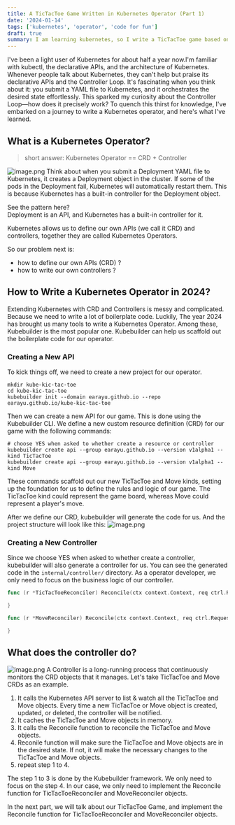 ```yaml
---
title: A TicTacToe Game Written in Kubernetes Operator (Part 1)
date: '2024-01-14'
tags: ['kubernetes', 'operator', 'code for fun']
draft: true
summary: I am learning kubernetes, so I write a TicTacToe game based on Kubernetes Operator. This is a sample project to demonstrate how to build a Kubernetes Operator with Kubebuilder.
---
```


I've been a light user of Kubernetes for about half a year now.I'm familiar with kubectl, the declarative APIs, and the architecture of Kubernetes.
Whenever people talk about Kubernetes, they can't help but praise its declarative APIs and the Controller Loop.
It's fascinating when you think about it: you submit a YAML file to Kubernetes, and it orchestrates the desired state effortlessly.
This sparked my curiosity about the Controller Loop—how does it precisely work?
To quench this thirst for knowledge, I've embarked on a journey to write a Kubernetes operator, and here's what I've learned.


## What is a Kubernetes Operator?
> short answer: Kubernetes Operator ==  CRD + Controller

![image.png](/assets/tictactoe/operator.png)
Think about when you submit a Deployment YAML file to Kubernetes, it creates a Deployment object in the cluster.
If some of the pods in the Deployment fail, Kubernetes will automatically restart them.
This is because Kubernetes has a built-in controller for the Deployment object.

See the pattern here? <br/>
Deployment is an API, and Kubernetes has a built-in controller for it.

Kubernetes allows us to define our own APIs (we call it CRD) and controllers, together they are called Kubernetes Operators.

So our problem next is: <br/>
* how to define our own APIs (CRD) ?
* how to write our own controllers ?

## How to Write a Kubernetes Operator in 2024?
Extending Kubernetes with CRD and Controllers is messy and complicated. Because we need to write a lot of boilerplate code.
Luckily, The year 2024 has brought us many tools to write a Kubernetes Operator. Among these, Kubebuilder is the most popular one.
Kubebuilder can help us scaffold out the boilerplate code for our operator.

### Creating a New API
To kick things off, we need to create a new project for our operator.
```
mkdir kube-kic-tac-toe
cd kube-kic-tac-toe
kubebuilder init --domain earayu.github.io --repo earayu.github.io/kube-kic-tac-toe
```
Then we can create a new API for our game. This is done using the Kubebuilder CLI.
We define a new custom resource definition (CRD) for our game with the following commands:
```
# choose YES when asked to whether create a resource or controller
kubebuilder create api --group earayu.github.io --version v1alpha1 --kind TicTacToe
kubebuilder create api --group earayu.github.io --version v1alpha1 --kind Move
```
These commands scaffold out our new TicTacToe and Move kinds, setting up the foundation for us to define the rules and logic of our game.
The TicTacToe kind could represent the game board, whereas Move could represent a player's move.

After we define our CRD, kubebuilder will generate the code for us. And the project structure will look like this:
![image.png](/assets/tictactoe/project.png)

### Creating a New Controller
Since we choose YES when asked to whether create a controller, kubebuilder will also generate a controller for us. You can see the generated code in the `internal/controller/` directory.
As a operator developer, we only need to focus on the business logic of our controller.
```go
func (r *TicTacToeReconciler) Reconcile(ctx context.Context, req ctrl.Request) (ctrl.Result, error) {

}

func (r *MoveReconciler) Reconcile(ctx context.Context, req ctrl.Request) (ctrl.Result, error) {

}
```

## What does the controller do?
![image.png](/assets/tictactoe/kubebuilder.png)
A Controller is a long-running process that continuously monitors the CRD objects that it manages. Let's take TicTacToe and Move CRDs as an example.
1. It calls the Kubernetes API server to list & watch all the TicTacToe and Move objects. Every time a new TicTacToe or Move object is created, updated, or deleted, the controller will be notified.
2. It caches the TicTacToe and Move objects in memory.
3. It calls the Reconcile function to reconcile the TicTacToe and Move objects.
4. Reconile function will make sure the TicTacToe and Move objects are in the desired state. If not, it will make the necessary changes to the TicTacToe and Move objects.
5. repeat step 1 to 4.

The step 1 to 3 is done by the Kubebuilder framework. We only need to focus on the step 4.
In our case, we only need to implement the Reconcile function for TicTacToeReconciler and MoveReconciler objects.

In the next part, we will talk about our TicTacToe Game, and implement the Reconcile function for TicTacToeReconciler and MoveReconciler objects.

